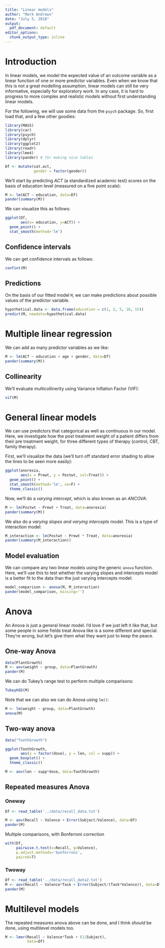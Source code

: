 ```yaml
---
title: "Linear models"
author: "Mark Andrews"
date: "July 5, 2018"
output:
  pdf_document: default
editor_options:
  chunk_output_type: inline
---
```


# Introduction

In linear models, we model the expected value of an outcome variable as a linear function of one or more predictor variables. Even when we know that this is not a great modelling assumption, linear models can still be very informative, especially for exploratory work. In any case, it is hard to progress to more complex and realistic models without first understanding linear models.

For the following, we will use some data from the ```psych``` package. So, first load that, and a few other goodies:
```r
library(MASS)
library(car)
library(psych)
library(dplyr)
library(ggplot2)
library(readr)
library(lme4)
library(pander) # for making nice tables

Df <- mutate(sat.act, 
             gender = factor(gender))
```

We'll start by predicting *ACT* (a standardized academic test) scores on the basis of education level (measured on a five point scale):

```r
M <- lm(ACT ~ education, data=Df)
pander(summary(M))
```

We can visualize this as follows:
```r
ggplot(Df, 
       aes(x= education, y=ACT)) +
  geom_point() + 
  stat_smooth(method='lm')
```

## Confidence intervals
We can get confidence intervals as follows:
```r
confint(M)
```


## Predictions
On the basis of our fitted model ```M```, we can make predictions about possible values of the predictor variable. 
```r
hypothetical.data <- data.frame(education = c(1, 2, 5, 10, 15))
predict(M, newdata=hypothetical.data)
```
\pagebreak


# Multiple linear regression
We can add as many predictor variables as we like:
```r
M <- lm(ACT ~ education + age + gender, data=Df)
pander(summary(M))
```

## Collinearity
We'll evaluate multicollinerity using Variance Inflation Factor (VIF):
```r
vif(M)
```

# General linear models
We can use predictors that categorical as well as continuous in our model. Here, we investigate how the post treatment weight of a patient differs from their pre treatment weight, for three different types of therapy (control, CBT, family therapy).

First, we'll visualize the data (we'll turn off standard error shading to allow the lines to be seen more easily):
```r
ggplot(anorexia,
       aes(x = Prewt, y = Postwt, col=Treat)) +
  geom_point() +
  stat_smooth(method='lm', se=F) +
  theme_classic()
```

Now, we'll do a *varying intercept*, which is also known as an *ANCOVA*:
```r
M <- lm(Postwt ~ Prewt + Treat, data=anorexia)
pander(summary(M))
```

We also do a *varying slopes and varying intercepts* model. This is a type of interaction model:
```r
M_interaction <- lm(Postwt ~ Prewt * Treat, data=anorexia)
pander(summary(M_interaction))
```

## Model evaluation

We can compare any two linear models using the generic ```anova``` function. Here, we'll use this to test whether the varying slopes and intercepts model is a better fit to the data than the just varying intercepts model:

```r
model_comparison <- anova(M, M_interaction)
pander(model_comparison, missing='')
```

# Anova 

An Anova is just a general linear model. I'd love if we just left it like that, but some people in some fields treat Anova like is a some different and special. They're wrong, but let's give them what they want just to keep the peace. 

## One-way Anova

```r
data(PlantGrowth)
M <- aov(weight ~ group, data=PlantGrowth)
pander(M)
```

We can do Tukey's range test to perform multiple comparisons:
```r
TukeyHSD(M)
```

Note that we can also we can do Anova using `lm()`:
```r
M <- lm(weight ~ group, data=PlantGrowth)
anova(M)
```

## Two-way anova

```r
data("ToothGrowth")

ggplot(ToothGrowth,
       aes(x = factor(dose), y = len, col = supp)) +
  geom_boxplot() +
  theme_classic()

M <- aov(len ~ supp*dose, data=ToothGrowth)

```

## Repeated measures Anova

### Oneway 

```r
Df <- read_table('../data/recall_data.txt')

M <- aov(Recall ~ Valence + Error(Subject/Valence), data=Df)
pander(M)
```

Multiple comparisons, with Bonferroni correction
```r

with(Df, 
     pairwise.t.test(x=Recall, g=Valence), 
     p.adjust.methods='bonferroni', 
     paired=T)
```



### Twoway
```r
Df <- read_table('../data/recall_data2.txt')
M <- aov(Recall ~ Valence*Task + Error(Subject/(Task*Valence)), data=Df)
pander(M)
```


# Multilevel models

The repeated measures anova above can be done, and I think *should* be done, using multilevel models too.

```r
M <- lmer(Recall ~ Valence*Task + (1|Subject),
          data=Df)
```




